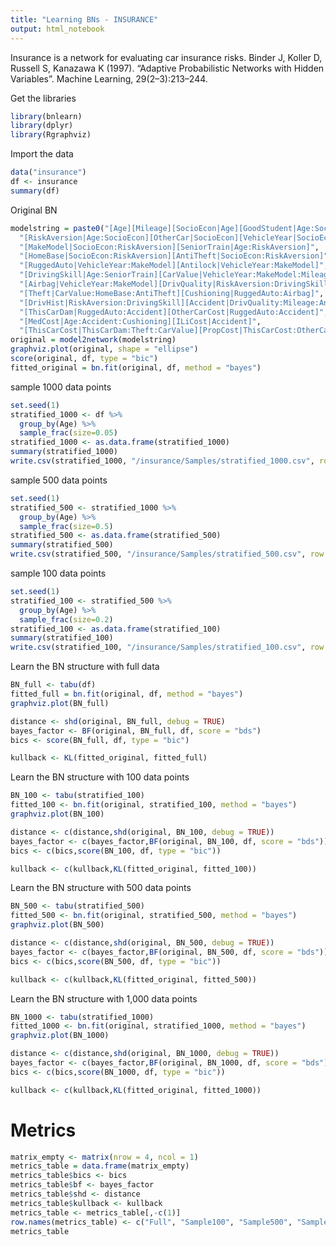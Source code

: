 ```yaml
---
title: "Learning BNs - INSURANCE"
output: html_notebook
---
```

Insurance is a network for evaluating car insurance risks.
Binder J, Koller D, Russell S, Kanazawa K (1997). "Adaptive Probabilistic Networks with Hidden Variables". Machine Learning, 29(2–3):213–244.

Get the libraries
```r
library(bnlearn)
library(dplyr)
library(Rgraphviz)
```

Import the data
```r
data("insurance")
df <- insurance
summary(df)
```

Original BN
```r
modelstring = paste0("[Age][Mileage][SocioEcon|Age][GoodStudent|Age:SocioEcon]",
  "[RiskAversion|Age:SocioEcon][OtherCar|SocioEcon][VehicleYear|SocioEcon:RiskAversion]",
  "[MakeModel|SocioEcon:RiskAversion][SeniorTrain|Age:RiskAversion]",
  "[HomeBase|SocioEcon:RiskAversion][AntiTheft|SocioEcon:RiskAversion]",
  "[RuggedAuto|VehicleYear:MakeModel][Antilock|VehicleYear:MakeModel]",
  "[DrivingSkill|Age:SeniorTrain][CarValue|VehicleYear:MakeModel:Mileage]",
  "[Airbag|VehicleYear:MakeModel][DrivQuality|RiskAversion:DrivingSkill]",
  "[Theft|CarValue:HomeBase:AntiTheft][Cushioning|RuggedAuto:Airbag]",
  "[DrivHist|RiskAversion:DrivingSkill][Accident|DrivQuality:Mileage:Antilock]",
  "[ThisCarDam|RuggedAuto:Accident][OtherCarCost|RuggedAuto:Accident]",
  "[MedCost|Age:Accident:Cushioning][ILiCost|Accident]",
  "[ThisCarCost|ThisCarDam:Theft:CarValue][PropCost|ThisCarCost:OtherCarCost]")
original = model2network(modelstring)
graphviz.plot(original, shape = "ellipse")
score(original, df, type = "bic")
fitted_original = bn.fit(original, df, method = "bayes")
```
sample 1000 data points
```r
set.seed(1)
stratified_1000 <- df %>%
  group_by(Age) %>%
  sample_frac(size=0.05)
stratified_1000 <- as.data.frame(stratified_1000)
summary(stratified_1000)
write.csv(stratified_1000, "/insurance/Samples/stratified_1000.csv", row.names=FALSE)
```

sample 500 data points
```r
set.seed(1)
stratified_500 <- stratified_1000 %>%
  group_by(Age) %>%
  sample_frac(size=0.5)
stratified_500 <- as.data.frame(stratified_500)
summary(stratified_500)
write.csv(stratified_500, "/insurance/Samples/stratified_500.csv", row.names=FALSE)
```

sample 100 data points
```r
set.seed(1)
stratified_100 <- stratified_500 %>%
  group_by(Age) %>%
  sample_frac(size=0.2)
stratified_100 <- as.data.frame(stratified_100)
summary(stratified_100)
write.csv(stratified_100, "/insurance/Samples/stratified_100.csv", row.names=FALSE)
```

Learn the BN structure with full data
```r
BN_full <- tabu(df)
fitted_full = bn.fit(original, df, method = "bayes")
graphviz.plot(BN_full)

distance <- shd(original, BN_full, debug = TRUE)
bayes_factor <- BF(original, BN_full, df, score = "bds")
bics <- score(BN_full, df, type = "bic")

kullback <- KL(fitted_original, fitted_full)
```

Learn the BN structure with 100 data points
```r
BN_100 <- tabu(stratified_100)
fitted_100 <- bn.fit(original, stratified_100, method = "bayes")
graphviz.plot(BN_100)

distance <- c(distance,shd(original, BN_100, debug = TRUE))
bayes_factor <- c(bayes_factor,BF(original, BN_100, df, score = "bds"))
bics <- c(bics,score(BN_100, df, type = "bic"))

kullback <- c(kullback,KL(fitted_original, fitted_100))
```

Learn the BN structure with 500 data points
```r
BN_500 <- tabu(stratified_500)
fitted_500 <- bn.fit(original, stratified_500, method = "bayes")
graphviz.plot(BN_500)

distance <- c(distance,shd(original, BN_500, debug = TRUE))
bayes_factor <- c(bayes_factor,BF(original, BN_500, df, score = "bds"))
bics <- c(bics,score(BN_500, df, type = "bic"))

kullback <- c(kullback,KL(fitted_original, fitted_500))
```

Learn the BN structure with 1,000 data points
```r
BN_1000 <- tabu(stratified_1000)
fitted_1000 <- bn.fit(original, stratified_1000, method = "bayes")
graphviz.plot(BN_1000)

distance <- c(distance,shd(original, BN_1000, debug = TRUE))
bayes_factor <- c(bayes_factor,BF(original, BN_1000, df, score = "bds"))
bics <- c(bics,score(BN_1000, df, type = "bic"))

kullback <- c(kullback,KL(fitted_original, fitted_1000))
```


# Metrics
```r
matrix_empty <- matrix(nrow = 4, ncol = 1)
metrics_table = data.frame(matrix_empty) 
metrics_table$bics <- bics
metrics_table$bf <- bayes_factor
metrics_table$shd <- distance
metrics_table$kullback <- kullback
metrics_table <- metrics_table[,-c(1)]
row.names(metrics_table) <- c("Full", "Sample100", "Sample500", "Sample1000")
metrics_table
```